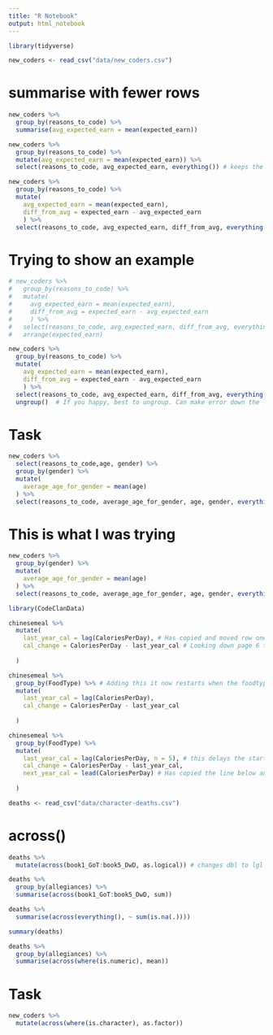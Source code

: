 ```yaml
---
title: "R Notebook"
output: html_notebook
---
```


```r
library(tidyverse)
```


```r
new_coders <- read_csv("data/new_coders.csv")
```
# summarise with fewer rows
```r
new_coders %>% 
  group_by(reasons_to_code) %>% 
  summarise(avg_expected_earn = mean(expected_earn))
```

```r
new_coders %>% 
  group_by(reasons_to_code) %>% 
  mutate(avg_expected_earn = mean(expected_earn)) %>% 
  select(reasons_to_code, avg_expected_earn, everything()) # keeps the two we want togeter, and leaves the rest at the end
```



```r
new_coders %>% 
  group_by(reasons_to_code) %>% 
  mutate(
    avg_expected_earn = mean(expected_earn),
    diff_from_avg = expected_earn - avg_expected_earn
    ) %>% 
  select(reasons_to_code, avg_expected_earn, diff_from_avg, everything())
```

# Trying to show an example
```r
# new_coders %>% 
#   group_by(reasons_to_code) %>% 
#   mutate(
#     avg_expected_earn = mean(expected_earn),
#     diff_from_avg = expected_earn - avg_expected_earn
#     ) %>% 
#   select(reasons_to_code, avg_expected_earn, diff_from_avg, everything()) %>% 
#   arrange(expected_earn)
```


```r
new_coders %>% 
  group_by(reasons_to_code) %>% 
  mutate(
    avg_expected_earn = mean(expected_earn),
    diff_from_avg = expected_earn - avg_expected_earn
    ) %>% 
  select(reasons_to_code, avg_expected_earn, diff_from_avg, everything()) %>% 
  ungroup()  # If you happy, best to ungroup. Can make error down the line 

```

# Task
```r
new_coders %>% 
  select(reasons_to_code,age, gender) %>% 
  group_by(gender) %>% 
  mutate(
    average_age_for_gender = mean(age)
  ) %>% 
  select(reasons_to_code, average_age_for_gender, age, gender, everything())
```
# This is what I was trying
```r
new_coders %>% 
  group_by(gender) %>% 
  mutate(
    average_age_for_gender = mean(age)
  ) %>% 
  select(reasons_to_code, average_age_for_gender, age, gender, everything())
```

```r
library(CodeClanData)
```

```r
chinesemeal %>% 
  mutate(
    last_year_cal = lag(CaloriesPerDay), # Has copied and moved row one down
    cal_change = CaloriesPerDay - last_year_cal # Looking down page 6 the table when it changes foodtype makes a problem
    
  )
```

```r
chinesemeal %>% 
  group_by(FoodType) %>% # Adding this it now restarts when the foodtype changes
  mutate(
    last_year_cal = lag(CaloriesPerDay), 
    cal_change = CaloriesPerDay - last_year_cal 
    
  )
```

```r
chinesemeal %>% 
  group_by(FoodType) %>% 
  mutate(
    last_year_cal = lag(CaloriesPerDay, n = 5), # this delays the start by 5 rows
    cal_change = CaloriesPerDay - last_year_cal,
    next_year_cal = lead(CaloriesPerDay) # Has copied the line below and moved row one up 
    
  )
```

```r
deaths <- read_csv("data/character-deaths.csv")
```
# across()
```r
deaths %>% 
  mutate(across(book1_GoT:book5_DwD, as.logical)) # changes dbl to lgl
```


```r
deaths %>% 
  group_by(allegiances) %>% 
  summarise(across(book1_GoT:book5_DwD, sum))
```


```r
deaths %>% 
  summarise(across(everything(), ~ sum(is.na(.))))
```

```r
summary(deaths)
```



```r
deaths %>% 
  group_by(allegiances) %>% 
  summarise(across(where(is.numeric), mean))
```

# Task
```r
new_coders %>% 
  mutate(across(where(is.character), as.factor))
```


